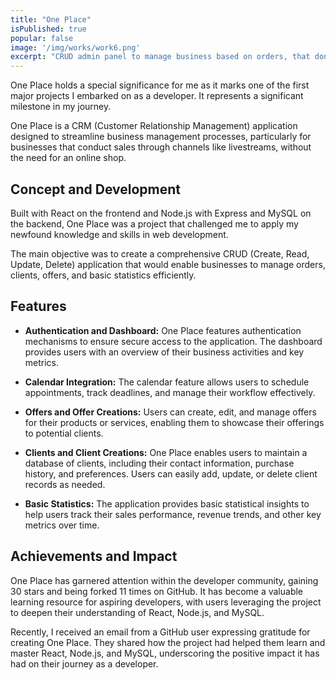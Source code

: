 ```yaml
---
title: "One Place"
isPublished: true
popular: false
image: '/img/works/work6.png'
excerpt: "CRUD admin panel to manage business based on orders, that don't need online shop."
---
```


One Place holds a special significance for me as it marks one of the first major projects I embarked on as a developer. It represents a significant milestone in my journey. 

One Place is a CRM (Customer Relationship Management) application designed to streamline business management processes, particularly for businesses that conduct sales through channels like livestreams, without the need for an online shop.

## Concept and Development

Built with React on the frontend and Node.js with Express and MySQL on the backend, One Place was a project that challenged me to apply my newfound knowledge and skills in web development. 

The main objective was to create a comprehensive CRUD (Create, Read, Update, Delete) application that would enable businesses to manage orders, clients, offers, and basic statistics efficiently.

## Features

- **Authentication and Dashboard:** One Place features authentication mechanisms to ensure secure access to the application. The dashboard provides users with an overview of their business activities and key metrics.

- **Calendar Integration:** The calendar feature allows users to schedule appointments, track deadlines, and manage their workflow effectively.

- **Offers and Offer Creations:** Users can create, edit, and manage offers for their products or services, enabling them to showcase their offerings to potential clients.

- **Clients and Client Creations:** One Place enables users to maintain a database of clients, including their contact information, purchase history, and preferences. Users can easily add, update, or delete client records as needed.

- **Basic Statistics:** The application provides basic statistical insights to help users track their sales performance, revenue trends, and other key metrics over time.

## Achievements and Impact

One Place has garnered attention within the developer community, gaining 30 stars and being forked 11 times on GitHub. It has become a valuable learning resource for aspiring developers, with users leveraging the project to deepen their understanding of React, Node.js, and MySQL.

Recently, I received an email from a GitHub user expressing gratitude for creating One Place. They shared how the project had helped them learn and master React, Node.js, and MySQL, underscoring the positive impact it has had on their journey as a developer.
